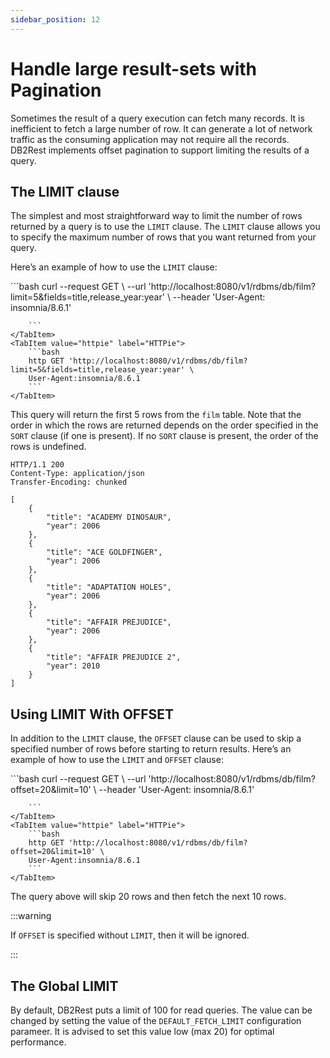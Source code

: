 ```yaml
---
sidebar_position: 12
---
```


# Handle large result-sets with Pagination

Sometimes the result of a query execution can fetch many records. It is inefficient to fetch a large number of row.
It can generate a lot of network traffic as the consuming application may not require all the records.
DB2Rest implements offset pagination to support limiting the results of a query.

## The LIMIT clause

The simplest and most straightforward way to limit the number of rows returned by a query is to use the `LIMIT` clause.
The `LIMIT` clause allows you to specify the maximum number of rows that you want returned from your query.

Here’s an example of how to use the `LIMIT` clause:


<Tabs>
    <TabItem value="cURL" label="cURL" default>
        ```bash
        curl --request GET \
        --url 'http://localhost:8080/v1/rdbms/db/film?limit=5&fields=title,release_year:year' \
        --header 'User-Agent: insomnia/8.6.1'

        ```
    </TabItem>
    <TabItem value="httpie" label="HTTPie">
        ```bash
        http GET 'http://localhost:8080/v1/rdbms/db/film?limit=5&fields=title,release_year:year' \
        User-Agent:insomnia/8.6.1
        ```
    </TabItem>

</Tabs>

This query will return the first 5 rows from the `film` table.
Note that the order in which the rows are returned depends on the order specified in the `SORT` clause (if one is present).
If no `SORT` clause is present, the order of the rows is undefined.

```http
HTTP/1.1 200
Content-Type: application/json
Transfer-Encoding: chunked

[
	{
		"title": "ACADEMY DINOSAUR",
		"year": 2006
	},
	{
		"title": "ACE GOLDFINGER",
		"year": 2006
	},
	{
		"title": "ADAPTATION HOLES",
		"year": 2006
	},
	{
		"title": "AFFAIR PREJUDICE",
		"year": 2006
	},
    {
		"title": "AFFAIR PREJUDICE 2",
		"year": 2010
	}
]

```


## Using LIMIT With OFFSET

In addition to the `LIMIT` clause, the `OFFSET` clause can be used to skip a specified number of rows before starting to return results.
Here’s an example of how to use the `LIMIT` and `OFFSET` clause:



<Tabs>
    <TabItem value="cURL" label="cURL" default>
        ```bash
        curl --request GET \
        --url 'http://localhost:8080/v1/rdbms/db/film?offset=20&limit=10' \
        --header 'User-Agent: insomnia/8.6.1'

        ```
    </TabItem>
    <TabItem value="httpie" label="HTTPie">
        ```bash
        http GET 'http://localhost:8080/v1/rdbms/db/film?offset=20&limit=10' \
        User-Agent:insomnia/8.6.1
        ```
    </TabItem>

</Tabs>

The query above will skip 20 rows and then fetch the next 10 rows.

:::warning

If `OFFSET` is specified without `LIMIT`, then it will be ignored.

:::

## The Global LIMIT

By default, DB2Rest puts a limit of 100 for read queries. The value can be changed by setting the value of the `DEFAULT_FETCH_LIMIT` configuration parameer.
It is advised to set this value low (max 20) for optimal performance.
